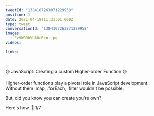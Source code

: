 ```yaml
---
tweetId: "1384107263871229958"
position: 1
date: 2021-04-19T11:31:01.000Z
type: tweet
conversationId: "1384107263871229958"
images:
  - EzVWODhVUA8cRcn.jpg
videos:
  
links:
  
---
```

🟡 JavaScript: Creating a custom Higher-order Function 🟡

Higher-order functions play a pivotal role in JavaScript development. Without them .map, .forEach, .filter wouldn't be possible.

But, did you know you can create you're own?

Here's how. 🧵 1/7 
